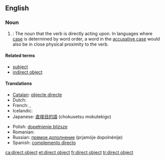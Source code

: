 ==English==
{{wikipedia}}

===Noun===
{{en-noun|sg=[[direct]] [[object]]}}

# {{grammar}}: The noun that the verb is directly acting upon. In languages where [[case]] is determined by word order, a word in the [[accusative case]] would also be in close physical proximity to the verb.

<!--Ex: I see the car. (car is the direct object) --Wikipedia.
-->

====Related terms====
* [[subject]]
* [[indirect object]]

====Translations====
{{trans-top|the noun the verb is directly acting upon}}
* [[Catalan]]: [[objecte directe]] {{m}}
* Dutch: {{t+|nl|lijdend voorwerp|n}}
* French: {{t-|fr|C.O.D.|m}}, {{t+|fr|complément d'objet direct|m}}
* Icelandic: {{t-|is|beint andlag|n}}
* Japanese: [[直接目的語]] (chokusetsu mokutekigo)
{{trans-mid}}
* Polish: [[dopełnienie bliższe]] {{n}}
* Romanian: {{t|ro|complement direct|n}}
* Russian: [[прямое дополнение]] (prjamóje dopolnénije) {{n}}
* Spanish: [[complemento directo]] {{m}}
{{trans-bottom}}

[[ca:direct object]]
[[et:direct object]]
[[fr:direct object]]
[[tr:direct object]]